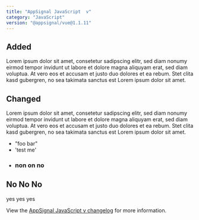 ```yaml
---
title: "AppSignal JavaScript  v"
category: "JavaScript"
version: "@appsignal/vue@1.1.11"
---
```


## Added

Lorem ipsum dolor sit amet, consetetur sadipscing elitr, sed diam nonumy eirmod
tempor invidunt ut labore et dolore magna aliquyam erat, sed diam voluptua. At
vero eos et accusam et justo duo dolores et ea rebum. Stet clita kasd gubergren,
no sea takimata sanctus est Lorem ipsum dolor sit amet.

## Changed

Lorem ipsum dolor sit amet, consetetur sadipscing elitr, sed diam nonumy eirmod
tempor invidunt ut labore et dolore magna aliquyam erat, sed diam voluptua. At
vero eos et accusam et justo duo dolores et ea rebum. Stet clita kasd gubergren,
no sea takimata sanctus est Lorem ipsum dolor sit amet.

- "foo bar"
- 'test me'
- ### non on no

## No No No

yes yes yes


View the [AppSignal JavaScript  v changelog](https://github.com/appsignal/appsignal-javascript/blob/main/packages//CHANGELOG.md#) for more information.
